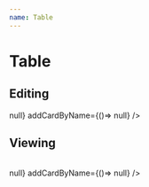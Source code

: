 ```yaml
---
name: Table
---
```



# Table

<Props of={Table} />


## Editing

<Playground>
    <MuiThemeProvider theme={createMuiTheme({
        palette: {
            primary: {
            main: '#1e88e5'
            },
            secondary: {
            main: '#d81b60'
            },
            type: 'dark'
        }})}>
        <CssBaseline />
        <Table
            editing={true}
            cardList={exampleCardList()}
            cardData={exampleCardState()}
            updateCards={()=> null}
            addCardByName={()=> null}
        />
    </MuiThemeProvider>
</Playground>

## Viewing

<Playground>
    <MuiThemeProvider theme={createMuiTheme({
        palette: {
            primary: {
            main: '#1e88e5'
            },
            secondary: {
            main: '#d81b60'
            },
            type: 'dark'
        }})}>
        <CssBaseline />
        <Table
            editing={false}
            cardList={exampleCardList()}
            cardData={exampleCardState()}
            updateCards={()=> null}
            addCardByName={()=> null}
        />
    </MuiThemeProvider>
</Playground>
